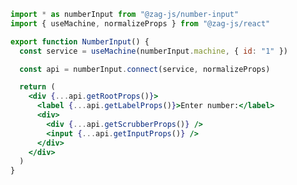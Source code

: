 ```jsx {13}
import * as numberInput from "@zag-js/number-input"
import { useMachine, normalizeProps } from "@zag-js/react"

export function NumberInput() {
  const service = useMachine(numberInput.machine, { id: "1" })

  const api = numberInput.connect(service, normalizeProps)

  return (
    <div {...api.getRootProps()}>
      <label {...api.getLabelProps()}>Enter number:</label>
      <div>
        <div {...api.getScrubberProps()} />
        <input {...api.getInputProps()} />
      </div>
    </div>
  )
}
```
